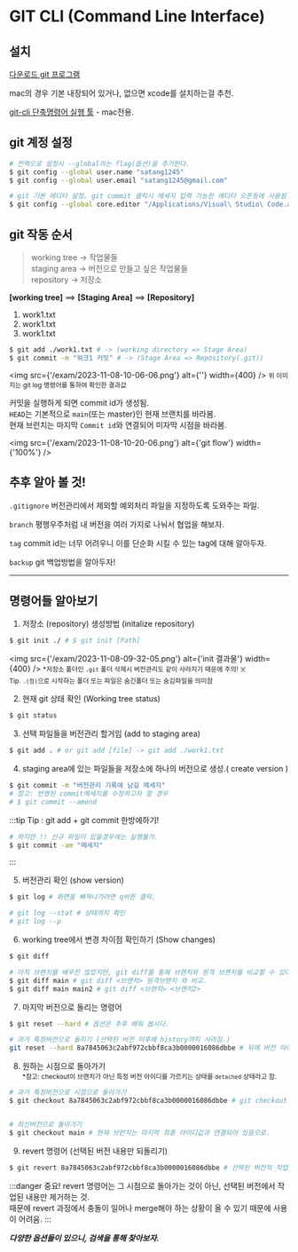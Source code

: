 # GIT CLI (Command Line Interface)

## 설치
[다운로드 git 프로그램](https://git-scm.com/)

mac의 경우 기본 내장되어 있거나, 없으면 xcode를 설치하는걸 추천.

[git-cli 단축명령어 실행 툴](https://cli.github.com/) - mac전용.

## git 계정 설정
```bash
# 전역으로 설정시 --global라는 flag(옵션)을 추가한다.
$ git config --global user.name "satang1245"
$ git config --global user.email "satang1245@gmail.com"

# git 기본 에디터 설정. git commit 클릭시 메세지 입력 가능한 에디터 오픈등에 사용됨
$ git config --global core.editor "/Applications/Visual\ Studio\ Code.app/Contents/Resources/app/bin/code --wait" 
```

## git 작동 순서
> working tree -> 작업물들  
> staging area -> 버전으로 만들고 싶은 작업물들  
> repository -> 저장소

**[working tree]** ==> **[Staging Area]** ==> **[Repository]**
1. work1.txt
2. work1.txt
3. work1.txt

```bash
$ git add ./work1.txt # -> (working directory => Stage Area)
$ git commit -m "워크1 커밋" # -> (Stage Area => Repository(.git))
```

<img src={'/exam/2023-11-08-10-06-06.png'} alt={''} width={400} />
<small>위 이미지는 git log 명령어를 통하여 확인한 결과값</small> 

커밋을 실행하게 되면 commit id가 생성됨.  
`HEAD`는 기본적으로 `main`(또는 master)인 현재 브랜치를 바라봄.  
현재 브런치는 마지막 `Commit id`와 연결되어 미자막 시점을 바라봄.

<img src={'/exam/2023-11-08-10-20-06.png'} alt={'git flow'} width={'100%'} />

## 추후 알아 볼 것!
`.gitignore`
버전관리에서 제외할 예외처리 파일을 지정하도록 도와주는 파일.

`branch`
평행우주처럼 내 버전을 여러 가지로 나눠서 협업을 해보자.

`tag`
commit id는 너무 어려우니 이를 단순화 시킬 수 있는 tag에 대해 알아두자.

`backup`
git 백업방법을 알아두자!



---

## 명령어들 알아보기

1. 저장소 (repository) 생성방법 (initalize repository)
```bash
$ git init ./ # $ git init [Path]
```

<img src={'/exam/2023-11-08-09-32-05.png'} alt={'init 결과물'} width={400} />
<small>*저장소 폴더인 `.git` 폴더 삭제시 버전관리도 같이 사라지기 때문에 주의! ☠️ <br />Tip. `.(점)`으로 시작하는 폴더 또는 파일은 숨긴폴더 또는 숨김파일을 의미함</small>

2. 현재 git 상태 확인 (Working tree status)
```bash
$ git status
```

3. 선택 파일들을 버전관리 할거임 (add to staging area)
```bash
$ git add . # or git add [file] -> git add ./work1.txt
```

4. staging area에 있는 파일들을 저장소에 하나의 버전으로 생성.( create version )
```bash
$ git commit -m "버전관리 기록에 남길 메세지"
# 참고: 반영된 commit메세지를 수정하고자 할 경우 
# $ git commit --amend
```

:::tip Tip : git add + git commit 한방에하기!
```bash
# 하지만 !! 신규 파일이 있을경우에는 실행불가.
$ git commit -am "메세지" 
```
:::

5. 버전관리 확인 (show version)
```bash
$ git log # 화면을 빠져나가려면 q버튼 클릭.

# git log --stat # 상태까지 확인
# git log --p
```

6. working tree에서 변경 차이점 확인하기 (Show changes)
```bash
$ git diff 

# 아직 브랜치를 배우진 않았지만, git diff를 통해 브랜치와 원격 브랜치를 비교할 수 있다.
$ git diff main # git diff <브랜치> 원격브랜치 와 비교.
$ git diff main main2 # git diff <브랜치> <브랜치2>
```

7. 마지막 버전으로 돌리는 명령어
```bash
$ git reset --hard # 옵션은 추후 배워 봅시다.

# 과거 특정버전으로 돌리기 (선택된 버전 이후에 history까지 사라짐.)
git reset --hard 8a7845063c2abf972cbbf8ca3b0000016086dbbe # 뒤에 버전 아이디 입력.

```

8. 원하는 시점으로 돌아가기  
<small>*참고: checkout이 브랜치가 아닌 특정 버전 아이디를 가르키는 상태를 `detached` 상태라고 함.</small>  
```bash
# 과거 특정버전으로 시점으로 돌아가기 
$ git checkout 8a7845063c2abf972cbbf8ca3b0000016086dbbe # git checkout [버전 아이디]


# 최신버전으로 돌아가기
$ git checkout main # 현재 브런치는 마지막 최종 아이디값과 연결되어 있음으로.
```

9. revert 명령어 (선택된 버전 내용만 되돌리기)
```bash
$ git revert 8a7845063c2abf972cbbf8ca3b0000016086dbbe # 선택된 버전의 작업 내용을 제거.
```
:::danger 중요!
revert 명령어는 그 시점으로 돌아가는 것이 아닌, 선택된 버전에서 작업된 내용만 제거하는 것.  
때문에 revert 과정에서 충돌이 일어나 merge해야 하는 상황이 올 수 있기 때문에 사용이 어려움.
:::

***다양한 옵션들이 있으니, 검색을 통해 찾아보자.***

